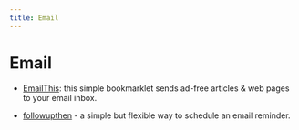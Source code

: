 ```yaml
---
title: Email
---
```



# Email

- [EmailThis](https://www.emailthis.me): this simple bookmarklet sends ad-free articles & web pages to your email inbox.
  <div><Tag name="addon"/><Tag name="free"/></div>

- [followupthen](https://www.followupthen.com/) - a simple but flexible way to
schedule an email reminder.
  <div><Tag name="web"/><Tag name="free"/></div>

